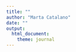 ```yaml
--- 
title: "" 
author: "Marta Catalano"
date: ""
output: 
  html_document:
    theme: journal
---
```


